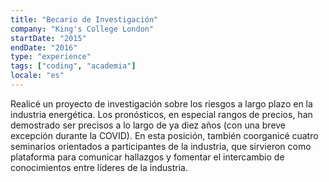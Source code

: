 ```yaml
---
title: "Becario de Investigación"
company: "King's College London"
startDate: "2015"
endDate: "2016"
type: "experience"
tags: ["coding", "academia"]
locale: "es"
---
```


Realicé un proyecto de investigación sobre los riesgos a largo plazo en la industria energética. Los pronósticos, en especial rangos de precios, han demostrado ser precisos a lo largo de ya diez años (con una breve excepción durante la COVID). En esta posición, también coorganicé cuatro seminarios orientados a participantes de la industria, que sirvieron como plataforma para comunicar hallazgos y fomentar el intercambio de conocimientos entre líderes de la industria.
